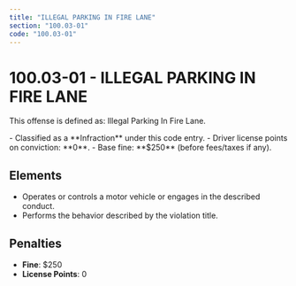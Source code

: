 ```yaml
---
title: "ILLEGAL PARKING IN FIRE LANE"
section: "100.03-01"
code: "100.03-01"
---
```





# 100.03-01 - ILLEGAL PARKING IN FIRE LANE

This offense is defined as: Illegal Parking In Fire Lane.

<Aside type="tip" title="Charge Type: Infraction">
- Classified as a **Infraction** under this code entry.
- Driver license points on conviction: **0**.
- Base fine: **$250** (before fees/taxes if any).
</Aside>

## Elements
- Operates or controls a motor vehicle or engages in the described conduct.
- Performs the behavior described by the violation title.

## Penalties
- **Fine**: $250
- **License Points**: 0

